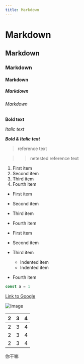 ```yaml
---
title: Markdown
---
```


# Markdown

## Markdown

### Markdown

#### Markdown

##### Markdown

###### Markdown

**Bold text**

_Italic text_

**_Bold & Italic text_**

> reference text

> > netested reference text

1. First item
2. Second item
3. Third item
4. Fourth item

- First item
- Second item
- Third item
- Fourth item

- First item
- Second item
- Third item
  - Indented item
  - Indented item
- Fourth item

```ts showLineNumbers
const a = 1
```

[Link to Google](https://www.google.com)

![Image](https://www.google.com/images/branding/googlelogo/1x/googlelogo_color_272x92dp.png)

| 2   | 3   | 4   |
| --- | --- | --- |
| 2   | 3   | 4   |
| 2   | 3   | 4   |
| 2   | 3   | 4   |

你干嘛
